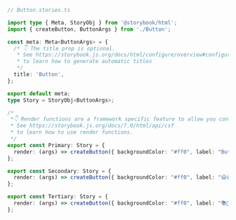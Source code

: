 ```ts
// Button.stories.ts

import type { Meta, StoryObj } from '@storybook/html';
import { createButton, ButtonArgs } from './Button';

const meta: Meta<ButtonArgs> = {
  /* 👇 The title prop is optional.
   * See https://storybook.js.org/docs/html/configure/overview#configure-story-loading
   * to learn how to generate automatic titles
   */
  title: 'Button',
};

export default meta;
type Story = StoryObj<ButtonArgs>;

/*
 *👇 Render functions are a framework specific feature to allow you control on how the component renders.
 * See https://storybook.js.org/docs/7.0/html/api/csf
 * to learn how to use render functions.
 */
export const Primary: Story = {
  render: (args) => createButton({ backgroundColor: "#ff0", label: "Button"}),
};

export const Secondary: Story = {
  render: (args) => createButton({ backgroundColor: "#ff0", label: "😄👍😍💯"}),
};

export const Tertiary: Story = {
  render: (args) => createButton({ backgroundColor: "#ff0", label: "📚📕📈🤓"}),
};
```